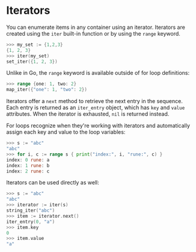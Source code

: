 # Iterators

You can enumerate items in any container using an iterator. Iterators are
created using the `iter` built-in function or by using the `range` keyword.

```go
>>> my_set := {1,2,3}
{1, 2, 3}
>>> iter(my_set)
set_iter({1, 2, 3})
```

Unlike in Go, the `range` keyword is available outside of for loop definitions:

```go
>>> range {one: 1, two: 2}
map_iter({"one": 1, "two": 2})
```

Iterators offer a `next` method to retrieve the next entry in the sequence. Each
entry is returned as an `iter_entry` object, which has `key` and `value` attributes.
When the iterator is exhausted, `nil` is returned instead.

For loops recognize when they're working with iterators and automatically assign
each key and value to the loop variables:

```go
>>> s := "abc"
"abc"
>>> for i, c := range s { print("index:", i, "rune:", c) }
index: 0 rune: a
index: 1 rune: b
index: 2 rune: c
```

Iterators can be used directly as well:

```go
>>> s := "abc"
"abc"
>>> iterator := iter(s)
string_iter("abc")
>>> item := iterator.next()
iter_entry(0, "a")
>>> item.key
0
>>> item.value
"a"
```
